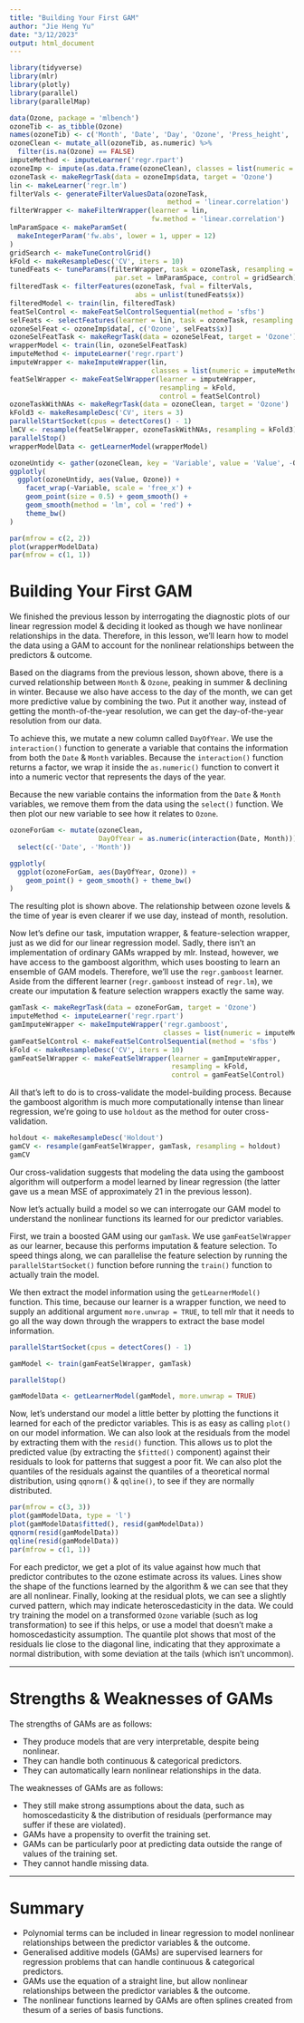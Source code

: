 ```yaml
---
title: "Building Your First GAM"
author: "Jie Heng Yu"
date: "3/12/2023"
output: html_document
---
```



```r
library(tidyverse)
library(mlr)
library(plotly)
library(parallel)
library(parallelMap)
```

```r
data(Ozone, package = 'mlbench')
ozoneTib <- as_tibble(Ozone)
names(ozoneTib) <- c('Month', 'Date', 'Day', 'Ozone', 'Press_height', 'Wind', 'Humid', 'Temp_Sand', 'Temp_Monte', 'Inv_height', 'Press_grad', 'Inv_temp', 'Visib')
ozoneClean <- mutate_all(ozoneTib, as.numeric) %>%
  filter(is.na(Ozone) == FALSE)
imputeMethod <- imputeLearner('regr.rpart')
ozoneImp <- impute(as.data.frame(ozoneClean), classes = list(numeric = imputeMethod))
ozoneTask <- makeRegrTask(data = ozoneImp$data, target = 'Ozone')
lin <- makeLearner('regr.lm')
filterVals <- generateFilterValuesData(ozoneTask, 
                                       method = 'linear.correlation')
filterWrapper <- makeFilterWrapper(learner = lin, 
                                   fw.method = 'linear.correlation')
lmParamSpace <- makeParamSet(
  makeIntegerParam('fw.abs', lower = 1, upper = 12)
)
gridSearch <- makeTuneControlGrid()
kFold <- makeResampleDesc('CV', iters = 10)
tunedFeats <- tuneParams(filterWrapper, task = ozoneTask, resampling = kFold, 
                          par.set = lmParamSpace, control = gridSearch)
filteredTask <- filterFeatures(ozoneTask, fval = filterVals, 
                               abs = unlist(tunedFeats$x))
filteredModel <- train(lin, filteredTask)
featSelControl <- makeFeatSelControlSequential(method = 'sfbs')
selFeats <- selectFeatures(learner = lin, task = ozoneTask, resampling = kFold, control = featSelControl)
ozoneSelFeat <- ozoneImp$data[, c('Ozone', selFeats$x)]
ozoneSelFeatTask <- makeRegrTask(data = ozoneSelFeat, target = 'Ozone')
wrapperModel <- train(lin, ozoneSelFeatTask)
imputeMethod <- imputeLearner('regr.rpart')
imputeWrapper <- makeImputeWrapper(lin, 
                                   classes = list(numeric = imputeMethod))
featSelWrapper <- makeFeatSelWrapper(learner = imputeWrapper,
                                     resampling = kFold, 
                                     control = featSelControl)
ozoneTaskWithNAs <- makeRegrTask(data = ozoneClean, target = 'Ozone')
kFold3 <- makeResampleDesc('CV', iters = 3)
parallelStartSocket(cpus = detectCores() - 1)
lmCV <- resample(featSelWrapper, ozoneTaskWithNAs, resampling = kFold3)
parallelStop()
wrapperModelData <- getLearnerModel(wrapperModel)
```

```r
ozoneUntidy <- gather(ozoneClean, key = 'Variable', value = 'Value', -Ozone)
ggplotly(
  ggplot(ozoneUntidy, aes(Value, Ozone)) +
    facet_wrap(~Variable, scale = 'free_x') +
    geom_point(size = 0.5) + geom_smooth() + 
    geom_smooth(method = 'lm', col = 'red') +
    theme_bw()
)

par(mfrow = c(2, 2))
plot(wrapperModelData)
par(mfrow = c(1, 1))
```


# Building Your First GAM

We finished the previous lesson by interrogating the diagnostic plots of our linear regression model & deciding it looked as though we have nonlinear relationships in the data. Therefore, in this lesson, we'll learn how to model the data using a GAM to account for the nonlinear relationships between the predictors & outcome.

Based on the diagrams from the previous lesson, shown above, there is a curved relationship between `Month` & `Ozone`, peaking in summer & declining in winter. Because we also have access to the day of the month, we can get more predictive value by combining the two. Put it another way, instead of getting the month-of-the-year resolution, we can get the day-of-the-year resolution from our data. 

To achieve this, we mutate a new column called `DayOfYear`. We use the `interaction()` function to generate a variable that contains the information from both the `Date` & `Month` variables. Because the `interaction()` function returns a factor, we wrap it inside the `as.numeric()` function to convert it into a numeric vector that represents the days of the year.

Because the new variable contains the information from the `Date` & `Month` variables, we remove them from the data using the `select()` function. We then plot our new variable to see how it relates to `Ozone`.

```r
ozoneForGam <- mutate(ozoneClean,
                      DayOfYear = as.numeric(interaction(Date, Month))) %>%
  select(c(-'Date', -'Month'))

ggplotly(
  ggplot(ozoneForGam, aes(DayOfYear, Ozone)) +
    geom_point() + geom_smooth() + theme_bw()
)
```

The resulting plot is shown above. The relationship between ozone levels & the time of year is even clearer if we use day, instead of month, resolution.

Now let's define our task, imputation wrapper, & feature-selection wrapper, just as we did for our linear regression model. Sadly, there isn't an implementation of ordinary GAMs wrapped by mlr. Instead, however, we have access to the gamboost algorithm, which uses boosting to learn an ensemble of GAM models. Therefore, we'll use the `regr.gamboost` learner. Aside from the different learner (`regr.gamboost` instead of `regr.lm`), we create our imputation & feature selection wrappers exactly the same way. 

```r
gamTask <- makeRegrTask(data = ozoneForGam, target = 'Ozone')
imputeMethod <- imputeLearner('regr.rpart')
gamImputeWrapper <- makeImputeWrapper('regr.gamboost',
                                      classes = list(numeric = imputeMethod))
gamFeatSelControl <- makeFeatSelControlSequential(method = 'sfbs')
kFold <- makeResampleDesc('CV', iters = 10)
gamFeatSelWrapper <- makeFeatSelWrapper(learner = gamImputeWrapper,
                                        resampling = kFold,
                                        control = gamFeatSelControl)
```

All that's left to do is to cross-validate the model-building process. Because the gamboost algorithm is much more computationally intense than linear regression, we're going to use `holdout` as the method for outer cross-validation.

```r
holdout <- makeResampleDesc('Holdout')
gamCV <- resample(gamFeatSelWrapper, gamTask, resampling = holdout)
gamCV
```

Our cross-validation suggests that modeling the data using the gamboost algorithm will outperform a model learned by linear regression (the latter gave us a mean MSE of approximately 21 in the previous lesson).

Now let's actually build a model so we can interrogate our GAM model to understand the nonlinear functions its learned for our predictor variables.

First, we train a boosted GAM using our `gamTask`. We use `gamFeatSelWrapper` as our learner, because this performs imputation & feature selection. To speed things along, we can parallelise the feature selection by running the `parallelStartSocket()` function before running the `train()` function to actually train the model.

We then extract the model information using the `getLearnerModel()` function. This time, because our learner is a wrapper function, we need to supply an additional argument `more.unwrap = TRUE`, to tell mlr that it needs to go all the way down through the wrappers to extract the base model information.

```r
parallelStartSocket(cpus = detectCores() - 1)

gamModel <- train(gamFeatSelWrapper, gamTask)

parallelStop()

gamModelData <- getLearnerModel(gamModel, more.unwrap = TRUE)
```

Now, let's understand our model a little better by plotting the functions it learned for each of the predictor variables. This is as easy as calling `plot()` on our model information. We can also look at the residuals from the model by extracting them with the `resid()` function. This allows us to plot the predicted value (by extracting the `$fitted()` component) against their residuals to look for patterns that suggest a poor fit. We can also plot the quantiles of the residuals against the quantiles of a theoretical normal distribution, using `qqnorm()` & `qqline()`, to see if they are normally distributed.

```r
par(mfrow = c(3, 3))
plot(gamModelData, type = 'l')
plot(gamModelData$fitted(), resid(gamModelData))
qqnorm(resid(gamModelData))
qqline(resid(gamModelData))
par(mfrow = c(1, 1))
```

For each predictor, we get a plot of its value against how much that predictor contributes to the ozone estimate across its values. Lines show the shape of the functions learned by the algorithm & we can see that they are all nonlinear. Finally, looking at the residual plots, we can see a slightly curved pattern, which may indicate heteroscedasticity in the data. We could try training the model on a transformed `Ozone` variable (such as log transformation) to see if this helps, or use a model that doesn't make a homoscedasticity assumption. The quantile plot shows that most of the residuals lie close to the diagonal line, indicating that they approximate a normal distribution, with some deviation at the tails (which isn't uncommon).


***


# Strengths & Weaknesses of GAMs

The strengths of GAMs are as follows:

* They produce models that are very interpretable, despite being nonlinear.
* They can handle both continuous & categorical predictors.
* They can automatically learn nonlinear relationships in the data.

The weaknesses of GAMs are as follows:

* They still make strong assumptions about the data, such as homoscedasticity & the distribution of residuals (performance may suffer if these are violated).
* GAMs have a propensity to overfit the training set.
* GAMs can be particularly poor at predicting data outside the range of values of the training set.
* They cannot handle missing data.


***


# Summary

* Polynomial terms can be included in linear regression to model nonlinear relationships between the predictor variables & the outcome.
* Generalised additive models (GAMs) are supervised learners for regression problems that can handle continuous & categorical predictors.
* GAMs use the equation of a straight line, but allow nonlinear relationships between the predictor variables & the outcome.
* The nonlinear functions learned by GAMs are often splines created from thesum of a series of basis functions.